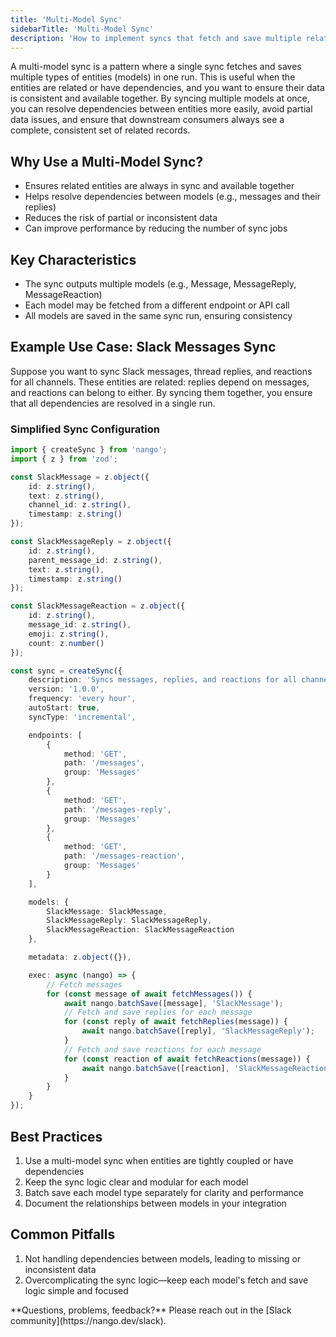 ```yaml
---
title: 'Multi-Model Sync'
sidebarTitle: 'Multi-Model Sync'
description: 'How to implement syncs that fetch and save multiple related entity types in a single run'
---
```


A multi-model sync is a pattern where a single sync fetches and saves multiple types of entities (models) in one run. This is useful when the entities are related or have dependencies, and you want to ensure their data is consistent and available together. By syncing multiple models at once, you can resolve dependencies between entities more easily, avoid partial data issues, and ensure that downstream consumers always see a complete, consistent set of related records.

## Why Use a Multi-Model Sync?

- Ensures related entities are always in sync and available together
- Helps resolve dependencies between models (e.g., messages and their replies)
- Reduces the risk of partial or inconsistent data
- Can improve performance by reducing the number of sync jobs

## Key Characteristics

- The sync outputs multiple models (e.g., Message, MessageReply, MessageReaction)
- Each model may be fetched from a different endpoint or API call
- All models are saved in the same sync run, ensuring consistency

## Example Use Case: Slack Messages Sync

Suppose you want to sync Slack messages, thread replies, and reactions for all channels. These entities are related: replies depend on messages, and reactions can belong to either. By syncing them together, you ensure that all dependencies are resolved in a single run.

### Simplified Sync Configuration

```typescript
import { createSync } from 'nango';
import { z } from 'zod';

const SlackMessage = z.object({
    id: z.string(),
    text: z.string(),
    channel_id: z.string(),
    timestamp: z.string()
});

const SlackMessageReply = z.object({
    id: z.string(),
    parent_message_id: z.string(),
    text: z.string(),
    timestamp: z.string()
});

const SlackMessageReaction = z.object({
    id: z.string(),
    message_id: z.string(),
    emoji: z.string(),
    count: z.number()
});

const sync = createSync({
    description: 'Syncs messages, replies, and reactions for all channels',
    version: '1.0.0',
    frequency: 'every hour',
    autoStart: true,
    syncType: 'incremental',

    endpoints: [
        {
            method: 'GET',
            path: '/messages',
            group: 'Messages'
        },
        {
            method: 'GET',
            path: '/messages-reply',
            group: 'Messages'
        },
        {
            method: 'GET',
            path: '/messages-reaction',
            group: 'Messages'
        }
    ],

    models: {
        SlackMessage: SlackMessage,
        SlackMessageReply: SlackMessageReply,
        SlackMessageReaction: SlackMessageReaction
    },

    metadata: z.object({}),

    exec: async (nango) => {
        // Fetch messages
        for (const message of await fetchMessages()) {
            await nango.batchSave([message], 'SlackMessage');
            // Fetch and save replies for each message
            for (const reply of await fetchReplies(message)) {
                await nango.batchSave([reply], 'SlackMessageReply');
            }
            // Fetch and save reactions for each message
            for (const reaction of await fetchReactions(message)) {
                await nango.batchSave([reaction], 'SlackMessageReaction');
            }
        }
    }
});
```

## Best Practices

1. Use a multi-model sync when entities are tightly coupled or have dependencies
2. Keep the sync logic clear and modular for each model
3. Batch save each model type separately for clarity and performance
4. Document the relationships between models in your integration

## Common Pitfalls

1. Not handling dependencies between models, leading to missing or inconsistent data
2. Overcomplicating the sync logic—keep each model's fetch and save logic simple and focused

<Tip>
    **Questions, problems, feedback?** Please reach out in the [Slack community](https://nango.dev/slack).
</Tip>
